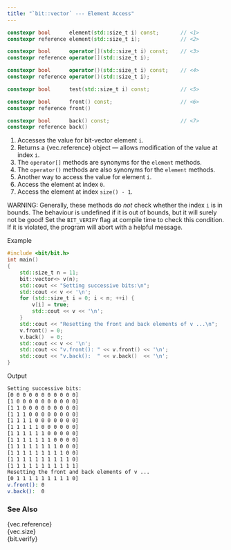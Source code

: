 ```yaml
---
title: "`bit::vector` --- Element Access"
---
```


```cpp
constexpr bool      element(std::size_t i) const;       // <1>
constexpr reference element(std::size_t i);             // <2>

constexpr bool      operator[](std::size_t i) const;    // <3>
constexpr reference operator[](std::size_t i);

constexpr bool      operator()(std::size_t i) const;    // <4>
constexpr reference operator()(std::size_t i);

constexpr bool      test(std::size_t i) const;          // <5>

constexpr bool      front() const;                      // <6>
constexpr reference front()

constexpr bool      back() const;                       // <7>
constexpr reference back()
```
1. Accesses the value for bit-vector element `i`.
2. Returns a {vec.reference} object --- allows modification of the value at index `i`.
3. The `operator[]` methods are synonyms for the `element` methods.
4. The `operator()` methods are also synonyms for the `element` methods.
5. Another way to access the value for element `i`.
6. Access the element at index `0`.
7. Access the element at index `size() - 1`.

WARNING: Generally, these methods do *not* check whether the index `i` is in bounds.
The behaviour is undefined if it is out of bounds, but it will surely not be good!
Set the `BIT_VERIFY` flag at compile time to check this condition. If it is violated, the program will abort with a helpful message.

[Example]{.bt}
```cpp
#include <bit/bit.h>
int main()
{
    std::size_t n = 11;
    bit::vector<> v(n);
    std::cout << "Setting successive bits:\n";
    std::cout << v << '\n';
    for (std::size_t i = 0; i < n; ++i) {
        v[i] = true;
        std::cout << v << '\n';
    }
    std::cout << "Resetting the front and back elements of v ...\n";
    v.front() = 0;
    v.back()  = 0;
    std::cout << v << '\n';
    std::cout << "v.front(): " << v.front() << '\n';
    std::cout << "v.back():  " << v.back()  << '\n';
}
```

[Output]{.bt}
```bash
Setting successive bits:
[0 0 0 0 0 0 0 0 0 0 0]
[1 0 0 0 0 0 0 0 0 0 0]
[1 1 0 0 0 0 0 0 0 0 0]
[1 1 1 0 0 0 0 0 0 0 0]
[1 1 1 1 0 0 0 0 0 0 0]
[1 1 1 1 1 0 0 0 0 0 0]
[1 1 1 1 1 1 0 0 0 0 0]
[1 1 1 1 1 1 1 0 0 0 0]
[1 1 1 1 1 1 1 1 0 0 0]
[1 1 1 1 1 1 1 1 1 0 0]
[1 1 1 1 1 1 1 1 1 1 0]
[1 1 1 1 1 1 1 1 1 1 1]
Resetting the front and back elements of v ...
[0 1 1 1 1 1 1 1 1 1 0]
v.front(): 0
v.back():  0
```

### See Also
{vec.reference} \
{vec.size} \
{bit.verify}